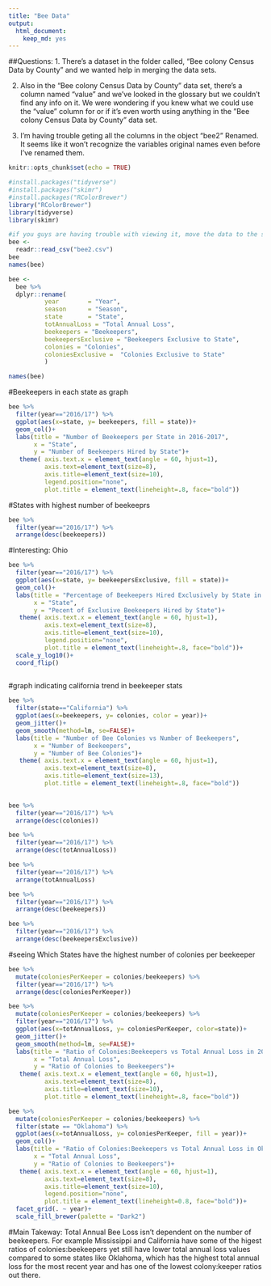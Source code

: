 ```yaml
---
title: "Bee Data"
output: 
  html_document: 
    keep_md: yes
---
```

##Questions:
1. There’s a dataset in the folder called, “Bee colony Census Data by County”  and we wanted help in merging the data sets. 


2. Also in the “Bee colony Census Data by County” data set, there’s a column named “value” and we’ve looked in the glossary but we couldn’t find any info on it. We were wondering if you knew what we could use the “value” column for or if it’s even worth using anything in the ”Bee colony Census Data by County” data set. 

3. I'm having trouble geting all the columns in the object "bee2" Renamed. It seems like it won't recognize the variables original names even before I've renamed them. 

```r
knitr::opts_chunk$set(echo = TRUE)
```
```r
#install.packages("tidyverse")
#install.packages("skimr")
#install.packages("RColorBrewer")
library("RColorBrewer")
library(tidyverse)
library(skimr)
```


```r
#if you guys are having trouble with viewing it, move the data to the same folder. ie move the rmd file to the finley data folder or move the excel sheet to the "animal-master" folder
bee <- 
  readr::read_csv("bee2.csv")
bee
names(bee)
```

```r

bee <- 
  bee %>% 
  dplyr::rename(
          year        = "Year",
          season      = "Season",
          state       = "State",
          totAnnualLoss = "Total Annual Loss",
          beekeepers = "Beekeepers",
          beekeepersExclusive = "Beekeepers Exclusive to State",
          colonies = "Colonies",
          coloniesExclusive =  "Colonies Exclusive to State" 
          )

names(bee)
```

#Beekeepers in each state as graph
```r
bee %>% 
  filter(year=="2016/17") %>% 
  ggplot(aes(x=state, y= beekeepers, fill = state))+
  geom_col()+
  labs(title = "Number of Beekeepers per State in 2016-2017",
       x = "State",
       y = "Number of Beekeepers Hired by State")+
   theme( axis.text.x = element_text(angle = 60, hjust=1),
          axis.text=element_text(size=8),
          axis.title=element_text(size=10),
          legend.position="none",
          plot.title = element_text(lineheight=.8, face="bold"))
```
#States with highest number of beekeeprs
```r
bee %>% 
  filter(year=="2016/17") %>% 
  arrange(desc(beekeepers))
```

#Interesting: Ohio
```r
bee %>% 
  filter(year=="2016/17") %>% 
  ggplot(aes(x=state, y= beekeepersExclusive, fill = state))+
  geom_col()+
  labs(title = "Percentage of Beekeepers Hired Exclusively by State in 2016-2017",
       x = "State",
       y = "Pecent of Exclusive Beekeepers Hired by State")+
   theme( axis.text.x = element_text(angle = 60, hjust=1),
          axis.text=element_text(size=8),
          axis.title=element_text(size=10),
          legend.position="none",
          plot.title = element_text(lineheight=.8, face="bold"))+
  scale_y_log10()+
  coord_flip()
  
```
#graph indicating california trend in beekeeper stats
```r
bee %>% 
  filter(state=="California") %>% 
  ggplot(aes(x=beekeepers, y= colonies, color = year))+
  geom_jitter()+
  geom_smooth(method=lm, se=FALSE)+
  labs(title = "Number of Bee Colonies vs Number of Beekeepers",
       x = "Number of Beekeepers",
       y = "Number of Bee Colonies")+ 
   theme( axis.text.x = element_text(angle = 60, hjust=1),
          axis.text=element_text(size=8),
          axis.title=element_text(size=13),
          plot.title = element_text(lineheight=.8, face="bold"))
  
```


```r

bee %>% 
  filter(year=="2016/17") %>% 
  arrange(desc(colonies))

```

```r
bee %>% 
  filter(year=="2016/17") %>% 
  arrange(desc(totAnnualLoss))
```
```r
bee %>% 
  filter(year=="2016/17") %>% 
  arrange(totAnnualLoss)
```

```r
bee %>% 
  filter(year=="2016/17") %>% 
  arrange(desc(beekeepers))
```

```r
bee %>% 
  filter(year=="2016/17") %>% 
  arrange(desc(beekeepersExclusive))
```
#seeing Which States have the highest number of colonies per beekeeper
```r
bee %>%
  mutate(coloniesPerKeeper = colonies/beekeepers) %>% 
  filter(year=="2016/17") %>% 
  arrange(desc(coloniesPerKeeper))
```
```r
bee %>% 
  mutate(coloniesPerKeeper = colonies/beekeepers) %>% 
  filter(year=="2016/17") %>% 
  ggplot(aes(x=totAnnualLoss, y= coloniesPerKeeper, color=state))+
  geom_jitter()+
  geom_smooth(method=lm, se=FALSE)+
  labs(title = "Ratio of Colonies:Beekeepers vs Total Annual Loss in 2016-2017",
       x = "Total Annual Loss",
       y = "Ratio of Colonies to Beekeepers")+
   theme( axis.text.x = element_text(angle = 60, hjust=1),
          axis.text=element_text(size=8),
          axis.title=element_text(size=10),
          plot.title = element_text(lineheight=.8, face="bold"))

```

```r
bee %>% 
  mutate(coloniesPerKeeper = colonies/beekeepers) %>% 
  filter(state == "Oklahoma") %>% 
  ggplot(aes(x=totAnnualLoss, y= coloniesPerKeeper, fill = year))+
  geom_col()+
  labs(title = "Ratio of Colonies:Beekeepers vs Total Annual Loss in Oklahoma",
       x = "Total Annual Loss",
       y = "Ratio of Colonies to Beekeepers")+
   theme( axis.text.x = element_text(angle = 60, hjust=1),
          axis.text=element_text(size=8),
          axis.title=element_text(size=10),
          legend.position="none",
          plot.title = element_text(lineheight=0.8, face="bold"))+
  facet_grid(. ~ year)+
  scale_fill_brewer(palette = "Dark2")

```


#Main Takeway: Total Annual Bee Loss isn't dependent on the number of beekeepers. For example Mississippi and California have some of the higest ratios of colonies:beekeepers yet still have lower total annual loss values compared to some states like Oklahoma, which has the highest total annual loss for the most recent year and has one of the lowest colony:keeper ratios out there. 
